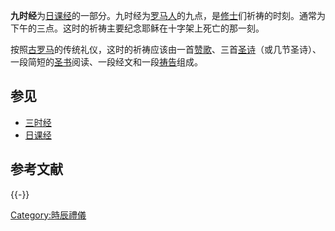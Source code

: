 {{unreferenced|time=2011-04-18T09:01:42+00:00}}

'''九时经'''为[[日课经|日课经]]的一部分。九时经为[[罗马人|罗马人]]的九点，是[[修士|修士]]们祈祷的时刻。通常为下午的三点。这时的祈祷主要纪念耶稣在十字架上死亡的那一刻。

按照[[古罗马|古罗马]]的传统礼仪，这时的祈祷应该由一首[[赞歌|赞歌]]、三首[[圣诗|圣诗]]（或几节圣诗）、一段简短的[[圣书|圣书]]阅读、一段经文和一段[[祷告|祷告]]组成。

==参见==
*[[三时经|三时经]]
*[[日课经|日课经]]

== 参考文献 ==
{{Reflist}}
{{天主教小作品}}
{{-}}
{{時辰禮儀}}
{{天主教}}
[[Category:時辰禮儀|Category:時辰禮儀]]
